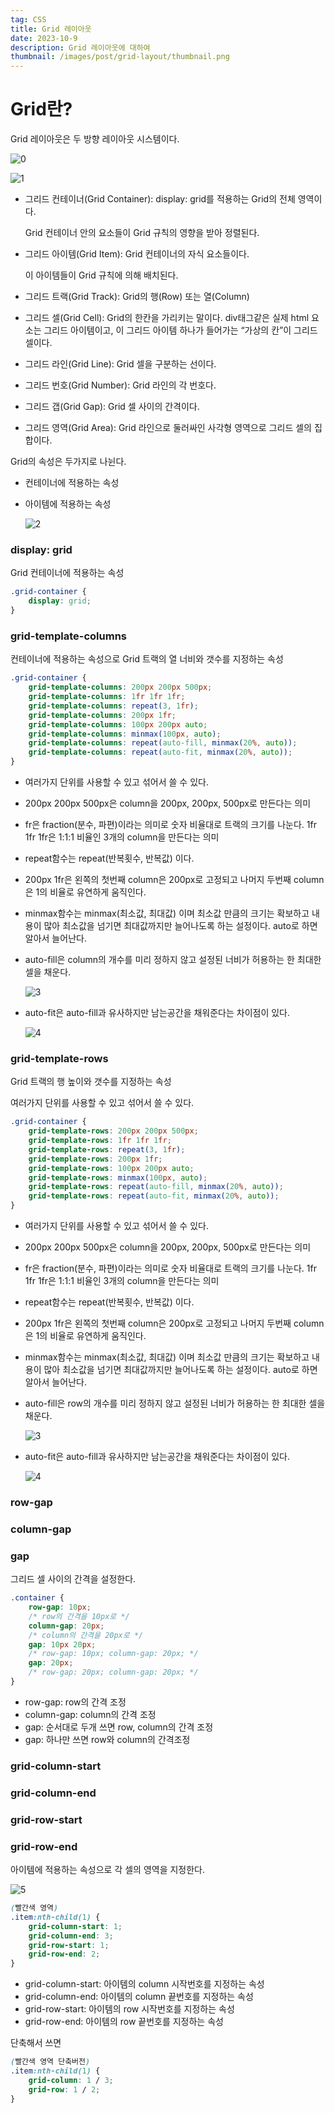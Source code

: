 ```yaml
---
tag: CSS
title: Grid 레이아웃
date: 2023-10-9
description: Grid 레이아웃에 대하여
thumbnail: /images/post/grid-layout/thumbnail.png
---
```

# Grid란?

Grid 레이아웃은 두 방향 레이아웃 시스템이다.

![0](/images/post/grid-layout/0.png)

![1](/images/post/grid-layout/1.png)

- 그리드 컨테이너(Grid Container): display: grid를 적용하는 Grid의 전체 영역이다.
    
    Grid 컨테이너 안의 요소들이 Grid 규칙의 영향을 받아 정렬된다.
    
- 그리드 아이템(Grid Item): Grid 컨테이너의 자식 요소들이다.
    
    이 아이템들이 Grid 규칙에 의해 배치된다.
    
- 그리드 트랙(Grid Track): Grid의 행(Row) 또는 열(Column)
- 그리드 셀(Grid Cell): Grid의 한칸을 가리키는 말이다. div태그같은 실제 html 요소는 그리드 아이템이고, 이 그리드 아이템 하나가 들어가는 “가상의 칸”이 그리드 셀이다.
    
- 그리드 라인(Grid Line): Grid 셀을 구분하는 선이다.
- 그리드 번호(Grid Number): Grid 라인의 각 번호다.
- 그리드 갭(Grid Gap): Grid 셀 사이의 간격이다.
- 그리드 영역(Grid Area): Grid 라인으로 둘러싸인 사각형 영역으로 그리드 셀의 집합이다.

Grid의 속성은 두가지로 나뉜다.

- 컨테이너에 적용하는 속성
- 아이템에 적용하는 속성
    
    ![2](/images/post/grid-layout/2.png)
    

### display: grid

Grid 컨테이너에 적용하는 속성

```css
.grid-container {
	display: grid;
}
```

### grid-template-columns

컨테이너에 적용하는 속성으로 Grid 트랙의 열 너비와 갯수를 지정하는 속성

```css
.grid-container {
	grid-template-columns: 200px 200px 500px;
	grid-template-columns: 1fr 1fr 1fr;
	grid-template-columns: repeat(3, 1fr);
	grid-template-columns: 200px 1fr;
	grid-template-columns: 100px 200px auto;
	grid-template-columns: minmax(100px, auto);
	grid-template-columns: repeat(auto-fill, minmax(20%, auto));
	grid-template-columns: repeat(auto-fit, minmax(20%, auto));
}
```

- 여러가지 단위를 사용할 수 있고 섞어서 쓸 수 있다.
- 200px 200px 500px은 column을 200px, 200px, 500px로 만든다는 의미
- fr은 fraction(분수, 파편)이라는 의미로 숫자 비율대로 트랙의 크기를 나눈다. 1fr 1fr 1fr은 1:1:1 비율인 3개의 column을 만든다는 의미
- repeat함수는 repeat(반복횟수, 반복값) 이다.
- 200px 1fr은 왼쪽의 첫번째 column은 200px로 고정되고 나머지 두번째 column은 1의 비율로 유연하게 움직인다.
- minmax함수는 minmax(최소값, 최대값) 이며 최소값 만큼의 크기는 확보하고 내용이 많아 최소값을 넘기면 최대값까지만 늘어나도록 하는 설정이다. auto로 하면 알아서 늘어난다.
- auto-fill은 column의 개수를 미리 정하지 않고 설정된 너비가 허용하는 한 최대한 셀을 채운다.
    
    ![3](/images/post/grid-layout/3.png)
    
- auto-fit은 auto-fill과 유사하지만 남는공간을 채워준다는 차이점이 있다.
    
    ![4](/images/post/grid-layout/4.png)
    

### grid-template-rows

Grid 트랙의 행 높이와 갯수를 지정하는 속성

여러가지 단위를 사용할 수 있고 섞어서 쓸 수 있다.

```css
.grid-container {
	grid-template-rows: 200px 200px 500px;
	grid-template-rows: 1fr 1fr 1fr;
	grid-template-rows: repeat(3, 1fr);
	grid-template-rows: 200px 1fr;
	grid-template-rows: 100px 200px auto;
	grid-template-rows: minmax(100px, auto);
	grid-template-rows: repeat(auto-fill, minmax(20%, auto));
	grid-template-rows: repeat(auto-fit, minmax(20%, auto));
}
```

- 여러가지 단위를 사용할 수 있고 섞어서 쓸 수 있다.
- 200px 200px 500px은 column을 200px, 200px, 500px로 만든다는 의미
- fr은 fraction(분수, 파편)이라는 의미로 숫자 비율대로 트랙의 크기를 나눈다. 1fr 1fr 1fr은 1:1:1 비율인 3개의 column을 만든다는 의미
- repeat함수는 repeat(반복횟수, 반복값) 이다.
- 200px 1fr은 왼쪽의 첫번째 column은 200px로 고정되고 나머지 두번째 column은 1의 비율로 유연하게 움직인다.
- minmax함수는 minmax(최소값, 최대값) 이며 최소값 만큼의 크기는 확보하고 내용이 많아 최소값을 넘기면 최대값까지만 늘어나도록 하는 설정이다. auto로 하면 알아서 늘어난다.
- auto-fill은 row의 개수를 미리 정하지 않고 설정된 너비가 허용하는 한 최대한 셀을 채운다.
    
    ![3](/images/post/grid-layout/3.png)
    
- auto-fit은 auto-fill과 유사하지만 남는공간을 채워준다는 차이점이 있다.
    
    ![4](/images/post/grid-layout/4.png)
    

### row-gap

### column-gap

### gap

그리드 셀 사이의 간격을 설정한다.

```css
.container {
	row-gap: 10px;
	/* row의 간격을 10px로 */
	column-gap: 20px;
	/* column의 간격을 20px로 */
	gap: 10px 20px;
	/* row-gap: 10px; column-gap: 20px; */
	gap: 20px;
	/* row-gap: 20px; column-gap: 20px; */
}
```

- row-gap: row의 간격 조정
- column-gap: column의 간격 조정
- gap: 순서대로 두개 쓰면 row, column의 간격 조정
- gap: 하나만 쓰면 row와 column의 간격조정

### grid-column-start

### grid-column-end

### grid-row-start

### grid-row-end

아이템에 적용하는 속성으로 각 셀의 영역을 지정한다.

![5](/images/post/grid-layout/5.png)

```css
(빨간색 영역)
.item:nth-child(1) {
	grid-column-start: 1;
	grid-column-end: 3;
	grid-row-start: 1;
	grid-row-end: 2;
}
```

- grid-column-start: 아이템의 column 시작번호를 지정하는 속성
- grid-column-end: 아이템의 column 끝번호를 지정하는 속성
- grid-row-start: 아이템의 row 시작번호를 지정하는 속성
- grid-row-end: 아이템의 row 끝번호를 지정하는 속성

단축해서 쓰면

```css
(빨간색 영역 단축버전)
.item:nth-child(1) {
	grid-column: 1 / 3;
	grid-row: 1 / 2;
}
```